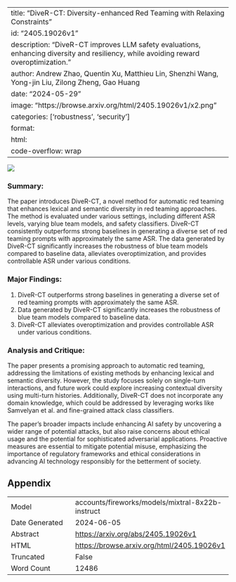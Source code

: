 
---
title: "DiveR-CT: Diversity-enhanced Red Teaming with Relaxing Constraints"
id: "2405.19026v1"
description: "DiveR-CT improves LLM safety evaluations, enhancing diversity and resiliency, while avoiding reward overoptimization."
author: Andrew Zhao, Quentin Xu, Matthieu Lin, Shenzhi Wang, Yong-jin Liu, Zilong Zheng, Gao Huang
date: "2024-05-29"
image: "https://browse.arxiv.org/html/2405.19026v1/x2.png"
categories: ['robustness', 'security']
format:
  html:
    code-overflow: wrap
---

![](https://browse.arxiv.org/html/2405.19026v1/x2.png)

### Summary:

The paper introduces DiveR-CT, a novel method for automatic red teaming that enhances lexical and semantic diversity in red teaming approaches. The method is evaluated under various settings, including different ASR levels, varying blue team models, and safety classifiers. DiveR-CT consistently outperforms strong baselines in generating a diverse set of red teaming prompts with approximately the same ASR. The data generated by DiveR-CT significantly increases the robustness of blue team models compared to baseline data, alleviates overoptimization, and provides controllable ASR under various conditions.

### Major Findings:

1. DiveR-CT outperforms strong baselines in generating a diverse set of red teaming prompts with approximately the same ASR.
2. Data generated by DiveR-CT significantly increases the robustness of blue team models compared to baseline data.
3. DiveR-CT alleviates overoptimization and provides controllable ASR under various conditions.

### Analysis and Critique:

The paper presents a promising approach to automatic red teaming, addressing the limitations of existing methods by enhancing lexical and semantic diversity. However, the study focuses solely on single-turn interactions, and future work could explore increasing contextual diversity using multi-turn histories. Additionally, DiveR-CT does not incorporate any domain knowledge, which could be addressed by leveraging works like Samvelyan et al. and fine-grained attack class classifiers.

The paper's broader impacts include enhancing AI safety by uncovering a wider range of potential attacks, but also raise concerns about ethical usage and the potential for sophisticated adversarial applications. Proactive measures are essential to mitigate potential misuse, emphasizing the importance of regulatory frameworks and ethical considerations in advancing AI technology responsibly for the betterment of society.

## Appendix

|          |          |
|----------|----------|
| Model     | accounts/fireworks/models/mixtral-8x22b-instruct       |
| Date Generated     | 2024-06-05       |
| Abstract | [https://arxiv.org/abs/2405.19026v1](https://arxiv.org/abs/2405.19026v1)        |
| HTML     | [https://browse.arxiv.org/html/2405.19026v1](https://browse.arxiv.org/html/2405.19026v1)       |
| Truncated       | False       |
| Word Count       | 12486       |